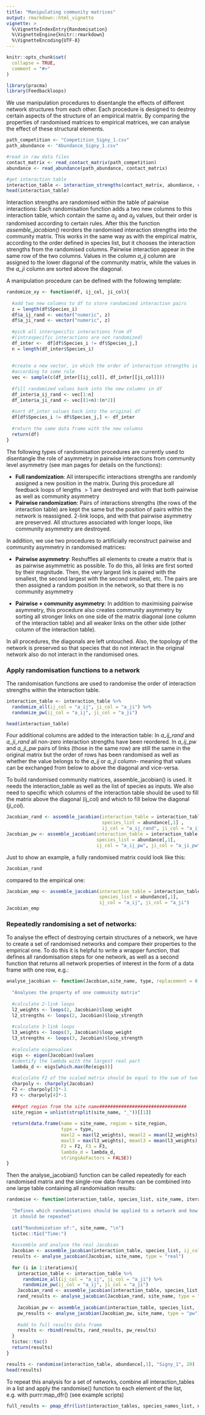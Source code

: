```yaml
---
title: "Manipulating community matrices"
output: rmarkdown::html_vignette
vignette: >
  %\VignetteIndexEntry{Randomisation}
  %\VignetteEngine{knitr::rmarkdown}
  %\VignetteEncoding{UTF-8}
---
```


```r
knitr::opts_chunk$set(
  collapse = TRUE,
  comment = "#>"
)
```

```r
library(pracma)
library(Feedbackloops)
```


We use manipulation procedures to disentangle the effects of different network structures from each other. Each procedure is designed to destroy certain aspects of the structure of an empirical matrix. By comparing the properties of randomised matrices to empirical matrices, we can analyse the effect of these structural elements. 


```r
path_competition <- "Competition_Signy_1.csv"
path_abundance <- "Abundance_Signy_1.csv"

#read in raw data files
contact_matrix <- read_contact_matrix(path_competition)
abundance <- read_abundance(path_abundance, contact_matrix)

#get interaction table
interaction_table <- interaction_strengths(contact_matrix, abundance, c(-0.1, -0.9, -0.2))
head(interaction_table)
```

Interaction strengths are randomised within the table of pairwise interactions: Each randomisation function adds a two new columns to this interaction table, which contain the same $a_ {ij}$ and $a_{ji}$ values, but their order is randomised according to certain rules. After this the function *assemble_jacobian()* reorders the randomised interaction strengths into the community matrix. This works in the same way as with the empirical matrix, according to the order defined in species list, but it chooses the interaction strengths from the randomised columns. Pairwise interaction appear in the same row of the two columns. Values in the column *a_ij* column are assigned to the lower diagonal of the community matrix, while the values in the *a_ji* column are sorted above the diagonal.  

A manipulation procedure can be defined with the following template: 

```r

randomize_xy <- function(df, ij_col, ji_col){
  
  #add two new columns to df to store randomized interaction pairs
  z = length(df$Species_i)
  df$a_ij_rand <- vector("numeric", z)
  df$a_ji_rand <- vector("numeric", z)
  
  #pick all interspecific interactions from df 
  #(intraspecific interactions are not randomized)
  df_inter <-  df[df$Species_i != df$Species_j,]
  n = length(df_inter$Species_i)
  
  
  #create a new vector, in which the order of interaction strengths is changed
  #according to some rule
  vec <- sample(c(df_inter[[ij_col]], df_inter[[ji_col]]))
  
  #fill randomized values back into the new columns in df 
  df_inter$a_ij_rand <- vec[1:n]
  df_inter$a_ji_rand <- vec[(1+n):(n*2)]
  
  #sort df_inter values back into the original df 
  df[df$Species_i != df$Species_j,] <- df_inter
  
  #return the same data frame with the new columns 
  return(df)
}
```


The following types of randomisation procedures are currently used to disentangle the role of asymmetry in pairwise interactions from community level asymmetry (see man pages for details on the functions):
 
 * **Full randomization**: All interspecific interactions strengths are randomly assigned a new position in the matrix. During this procedure all feedback loops of lengths $>1$ are destroyed and with that both pairwise as well as community asymmetry
 * **Pairwise randomization**: Pairs of interactions strengths (the rows of the interaction table) are kept the same but the position of pairs within the network is reassigned. 2-link loops, and with that pairwise asymmetry are preserved. All structures associated with longer loops, like community asymmetry are destroyed. 
 
In addition, we use two procedures to artificially reconstruct pairwise and community asymmetry in randomised matrices: 

* **Pairwise asymmetry**: Reshuffles all elements to create a matrix that is as pairwise asymmetric as possible. To do this, all links are first sorted by their magnitude. Then, the very largest link is paired with the smallest, the second largest with the second smallest, etc. The pairs are then assigned a random position in the network, so that there is no community asymmetry

* **Pairwise + community asymmetry**: In addition to maximising pairwise asymmetry, this procedure also creates community asymmetry by sorting all stronger links on one side of the matrix diagonal (one column of the interaction table) and all weaker links on the other side (other column of the interaction table).

In all procedures, the diagonals are left untouched. Also, the topology of the network is preserved so that species that do not interact in the original network also do not interact in the randomised ones. 


### Apply randomisation functions to a network

The randomisation functions are used to randomise the order of interaction strengths within the interaction table. 

```r
interaction_table <- interaction_table %>% 
  randomize_all(ij_col = "a_ij", ji_col = "a_ji") %>% 
  randomize_pw(ij_col = "a_ij", ji_col = "a_ji")

head(interaction_table)
```

Four additional columns are added to the interaction table: In *a_ij_rand* and *a_ji_rand* all non-zero interaction strengths have been reordered. In *a_ij_pw* and *a_ji_pw* pairs of links (those in the same row) are still the same in the original matrix but the order of rows has been randomised as well as whether the value belongs to the *a_ij* or *a_ji* column- meaning that values can be exchanged from below to above the diagonal and vice-versa. 

To build randomised community matrices, assemble_jacobian() is used. It needs the interaction_table as well as the list of species as inputs. We also need to specific which columns of the interaction table should be used to fill the matrix above the diagonal (ij_col) and which to fill below the diagonal (ji_col). 

```r
Jacobian_rand <- assemble_jacobian(interaction_table = interaction_table,
                                   species_list = abundance[,1] ,
                                   ij_col = "a_ij_rand", ji_col = "a_ij_rand")
Jacobian_pw <- assemble_jacobian(interaction_table = interaction_table, 
                                 species_list = abundance[,1],
                                 ij_col = "a_ij_pw", ji_col = "a_ji_pw")
```

Just to show an example, a fully randomised matrix could look like this: 
```r
Jacobian_rand
```
compared to the empirical one: 
```r
Jacobian_emp <- assemble_jacobian(interaction_table = interaction_table, 
                                  species_list = abundance[,1], 
                                  ij_col = "a_ij", ji_col = "a_ji")
Jacobian_emp
```

### Repeatedly randomising a set of networks: 

To analyse the effect of destroying certain structures of a network, we have to create a set of randomised networks and compare their properties to the empirical one. To do this it is helpful to write a wrapper function, that defines all randomisation steps for one network, as well as a second function that returns all network properties of interest in the form of a data frame with one row, e.g.: 

```r
analyse_jacobian <- function(Jacobian,site_name, type, replacement = 0.1){
  
  "Analyses the property of one community matrix"
  
  #calculate 2-link loops
  l2_weights <- loops(2, Jacobian)$loop_weight
  l2_strengths <- loops(2, Jacobian)$loop_strength
  
  #calculate 3-link loops
  l3_weights <- loops(3, Jacobian)$loop_weight
  l3_strengths <- loops(3, Jacobian)$loop_strength
  
  #calculate eigenvalues
  eigs <- eigen(Jacobian)$values
  #identify the lambda with the largest real part
  lambda_d <- eigs[which.max(Re(eigs))]
  
  #calculate F2 of the scaled matrix should be equal to the sum of two link loops  
  charpoly <- charpoly(Jacobian)
  F2 <- charpoly[3]*-1
  F3 <- charpoly[4]*-1
  
  ###get region from the site name################################
  site_region = unlist(strsplit(site_name, "_"))[[1]]
  
  return(data.frame(name = site_name, region = site_region,
                    type = type,
                    maxl2 = max(l2_weights), meanl2 = mean(l2_weights), suml2 = sum(l2_strengths),
                    maxl3 = max(l3_weights), meanl3 = mean(l3_weights), suml3 = sum(l3_strengths),
                    F2 = F2, F3 = F3, 
                    lambda_d = lambda_d,
                    stringsAsFactors = FALSE))
}

```

Then the analyse_jacobian() function can be called repeatedly for each randomised matrix and the single-row data-frames can be combined into one large table containing all randomisation results: 

```r
randomise <- function(interaction_table, species_list, site_name, iterations, mean_aij){
  
  "Defines which randomisations should be applied to a network and how many times 
  it should be repeated"
  
  cat("Randomization of:", site_name, "\n")
  tictoc::tic("Time:")
  
  #assemble and analyse the real Jacobian
  Jacobian <- assemble_jacobian(interaction_table, species_list, ij_col = "a_ij", ji_col = "a_ji")
  results <- analyse_jacobian(Jacobian, site_name, type = "real")
  
  for (i in 1:iterations){
    interaction_table <- interaction_table %>% 
      randomize_all(ij_col = "a_ij", ji_col = "a_ji") %>% 
      randomize_pw(ij_col = "a_ij", ji_col = "a_ji")
    Jacobian_rand <- assemble_jacobian(interaction_table, species_list, ij_col = "a_ij_rand", ji_col = "a_ji_rand")
    rand_results <- analyse_jacobian(Jacobian_rand, site_name, type = "rand")
    
    Jacobian_pw <- assemble_jacobian(interaction_table, species_list, ij_col = "a_ij_pw", ji_col = "a_ji_pw")
    pw_results <- analyse_jacobian(Jacobian_pw, site_name, type = "pw")
    
    #add to full results data frame
    results <- rbind(results, rand_results, pw_results)
  }
  tictoc::toc()
  return(results)
}
```

```r
results <- randomise(interaction_table, abundance[,1], "Signy_1", 20)
head(results)
```
To repeat this analysis for a set of networks, combine all interaction_tables in a list and apply the randomise() function to each element of the list, e.g. with purrr:map_dfr() (see example scripts)

```r
full_results <- pmap_dfr(list(interaction_tables, species_names_list, names_sans), randomise, iterations, 0.1 )
```

